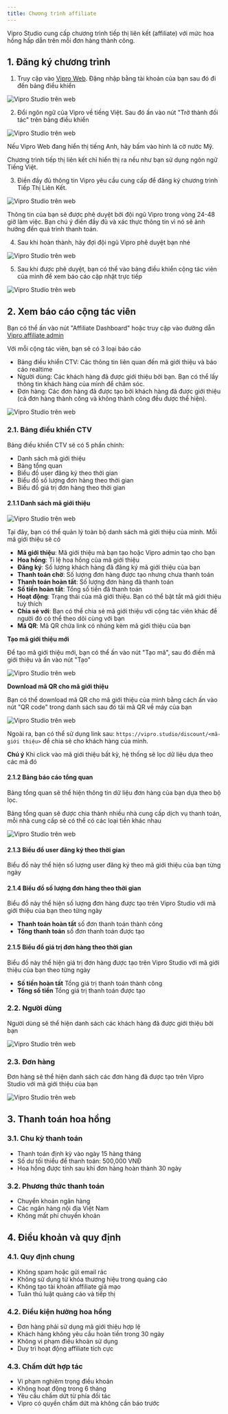 ```yaml
---
title: Chương trình affiliate
---
```


Vipro Studio cung cấp chương trình tiếp thị liên kết (affiliate) với mức hoa hồng hấp dẫn trên mỗi đơn hàng thành công.

## 1. Đăng ký chương trình

1. Truy cập vào [Vipro Web](https://vipro.studio). Đặng nhập bằng tài khoản của bạn sau đó đi đến bảng điều khiển

<img src="/vi/images/partners/aff-1.jpeg" alt="Vipro Studio trên web" className="rounded-lg" />

2. Đổi ngôn ngữ của Vipro về tiếng Việt. Sau đó ấn vào nút "Trở thành đối tác" trên bảng điều khiển

<img src="/vi/images/partners/aff-2.jpeg" alt="Vipro Studio trên web" className="rounded-lg" />

Nếu Vipro Web đang hiển thị tiếng Anh, hãy bấm vào hình lá cờ nước Mỹ.

<Warning>Chương trình tiếp thị liên kết chỉ hiển thị ra nếu như bạn sử dụng ngôn ngữ Tiếng Việt.</Warning>

3. Điền đầy đủ thông tin Vipro yêu cầu cung cấp để đăng ký chương trình Tiếp Thị Liên Kết.

<img src="/vi/images/partners/aff-3.jpeg" alt="Vipro Studio trên web" className="rounded-lg" />

<Warning>Thông tin của bạn sẽ được phê duyệt bởi đội ngũ Vipro trong vòng 24-48 giờ làm việc. Bạn chú ý điền đầy đủ và xác thực thông tin vì nó sẽ ảnh hưởng đến quá trình thanh toán.</Warning>

4. Sau khi hoàn thành, hãy đợi đội ngũ Vipro phê duyệt bạn nhé

<img src="/vi/images/partners/aff-4.jpeg" alt="Vipro Studio trên web" className="rounded-lg" />

5. Sau khi được phê duyệt, bạn có thể vào bảng điều khiển cộng tác viên của mình để xem báo cáo cập nhật trực tiếp

<img src="/vi/images/partners/aff-5.jpeg" alt="Vipro Studio trên web" className="rounded-lg" />

## 2. Xem báo cáo cộng tác viên

Bạn có thể ấn vào nút "Affiliate Dashboard" hoặc truy cập vào đường dẫn [Vipro affiliate admin](https://admin.vipro.studio)

Với mỗi cộng tác viên, bạn sẽ có 3 loại báo cáo

* Bảng điều khiển CTV: Các thông tin liên quan đến mã giới thiệu và báo cáo realtime
* Người dùng: Các khách hàng đã được giới thiệu bởi bạn. Bạn có thể lấy thông tin khách hàng của mình để chăm sóc.
* Đơn hàng: Các đơn hàng đã được tạo bởi khách hàng đã được giới thiệu (cả đơn hàng thành công và không thành công đều được thể hiện).

<img src="/vi/images/partners/aff-6.jpeg" alt="Vipro Studio trên web" className="rounded-lg" />

### 2.1. Bảng điều khiển CTV

Bảng điều khiển CTV sẽ có 5 phần chính: 

* Danh sách mã giới thiệu
* Bảng tổng quan 
* Biểu đồ user đăng ký theo thời gian
* Biểu đồ số lượng đơn hàng theo thời gian
* Biểu đồ giá trị đơn hàng theo thời gian

#### 2.1.1 Danh sách mã giới thiệu

<img src="/vi/images/partners/aff-7.jpeg" alt="Vipro Studio trên web" className="rounded-lg" />

Tại đây, bạn có thể quản lý toàn bộ danh sách mã giới thiệu của mình. Mỗi mã giới thiệu sẽ có 

* **Mã giới thiệu**: Mã giới thiệu mà bạn tạo hoặc Vipro admin tạo cho bạn
* **Hoa hồng**: Tỉ lệ hoa hồng của mã giới thiệu
* **Đăng ký**: Số lượng khách hàng đã đăng ký mã giới thiệu của bạn
* **Thanh toán chờ**: Số lượng đơn hàng được tạo nhưng chưa thanh toán
* **Thanh toán hoàn tất**: Số lượng đơn hàng đã thanh toán
* **Số tiền hoàn tất**: Tổng số tiền đã thanh toán
* **Hoạt động**: Trạng thái của mã giới thiệu. Bạn có thể bật tắt mã giới thiệu tuỳ thích
* **Chia sẻ với**: Bạn có thể chia sẻ mã giới thiệu với cộng tác viên khác để người đó có thể theo dõi cùng với bạn
* **Mã QR**: Mã QR chứa link có nhúng kèm mã giới thiệu của bạn

**Tạo mã giới thiệu mới**

Để tạo mã giới thiệu mới, bạn có thể ấn vào nút "Tạo mã", sau đó điền mã giới thiệu và ấn vào nút "Tạo"

<img src="/vi/images/partners/aff-11.jpeg" alt="Vipro Studio trên web" className="rounded-lg" />

**Download mã QR cho mã giới thiệu**

Bạn có thể download mã QR cho mã giới thiệu của mình bằng cách ấn vào nút "QR code" trong danh sách sau đó tải mã QR về máy của bạn

<img src="/vi/images/partners/aff-12.jpeg" alt="Vipro Studio trên web" className="rounded-lg" />

Ngoài ra, bạn có thể sử dụng link sau: `https://vipro.studio/discount/<mã-giới thiệu>` để chia sẻ cho khách hàng của mình.

**Chú ý** Khi click vào mã giới thiệu bất kỳ, hệ thống sẽ lọc dữ liệu dựa theo các mã đó

#### 2.1.2 Bảng báo cáo tổng quan

Bảng tổng quan sẽ thể hiện thông tin dữ liệu đơn hàng của bạn dựa theo bộ lọc. 

Bảng tổng quan sẽ được chia thành nhiều nhà cung cấp dịch vụ thanh toán, mỗi nhà cung cấp sẽ có thể có các loại tiền khác nhau

<img src="/vi/images/partners/aff-13.jpeg" alt="Vipro Studio trên web" className="rounded-lg" />

#### 2.1.3 Biểu đồ user đăng ký theo thời gian

Biểu đồ này thể hiện số lượng user đăng ký theo mã giới thiệu của bạn từng ngày

#### 2.1.4 Biểu đồ số lượng đơn hàng theo thời gian

Biểu đồ này thể hiện số lượng đơn hàng được tạo trên Vipro Studio với mã giới thiệu của bạn theo từng ngày

* **Thanh toán hoàn tất** số đơn thanh toán thành công
* **Tổng thanh toán** số đơn thanh toán được tạo

#### 2.1.5 Biểu đồ giá trị đơn hàng theo thời gian

Biểu đồ này thể hiện giá trị đơn hàng được tạo trên Vipro Studio với mã giới thiệu của bạn theo từng ngày

* **Số tiền hoàn tất** Tổng giá trị thanh toán thành công
* **Tổng số tiền** Tổng giá trị thanh toán được tạo

### 2.2. Người dùng

Người dùng sẽ thể hiện danh sách các khách hàng đã được giới thiệu bởi bạn

<img src="/vi/images/partners/aff-14.jpeg" alt="Vipro Studio trên web" className="rounded-lg" />

### 2.3. Đơn hàng

Đơn hàng sẽ thể hiện danh sách các đơn hàng đã được tạo trên Vipro Studio với mã giới thiệu của bạn

<img src="/vi/images/partners/aff-15.jpeg" alt="Vipro Studio trên web" className="rounded-lg" />





## 3. Thanh toán hoa hồng

### 3.1. Chu kỳ thanh toán

- Thanh toán định kỳ vào ngày 15 hàng tháng
- Số dư tối thiểu để thanh toán: 500,000 VNĐ
- Hoa hồng được tính sau khi đơn hàng hoàn thành 30 ngày

### 3.2. Phương thức thanh toán

- Chuyển khoản ngân hàng
- Các ngân hàng nội địa Việt Nam
- Không mất phí chuyển khoản

## 4. Điều khoản và quy định

### 4.1. Quy định chung

- Không spam hoặc gửi email rác
- Không sử dụng từ khóa thương hiệu trong quảng cáo
- Không tạo tài khoản affiliate giả mạo
- Tuân thủ luật quảng cáo và tiếp thị

### 4.2. Điều kiện hưởng hoa hồng

- Đơn hàng phải sử dụng mã giới thiệu hợp lệ
- Khách hàng không yêu cầu hoàn tiền trong 30 ngày
- Không vi phạm điều khoản sử dụng
- Duy trì hoạt động affiliate tích cực

### 4.3. Chấm dứt hợp tác

- Vi phạm nghiêm trọng điều khoản
- Không hoạt động trong 6 tháng
- Yêu cầu chấm dứt từ phía đối tác
- Vipro có quyền chấm dứt mà không cần báo trước
